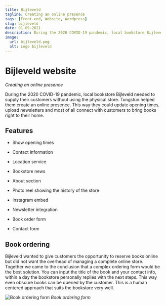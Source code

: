 ```yaml
---
title: Bijleveld
tagline: Creating an online presence
tags: [Front-end, Website, Wordpress]
slug: bijleveld
date: 01-09-2021
description: During the 2020 COVID-19 pandemic, local bookstore Bijleveld needed to supply their customers without using the physical store. Tungstun helped them create an online presence. This way they could update opening times, upload newsletters and most of all connect with customers to bring books right to their home.
image:
  url: bijleveld.png
  alt: Logo bijleveld
---
```


<DownloadButton title="Website" link="https://boekhandelbijleveld.nl" />

# Bijleveld website
_Creating an online presence_

During the 2020 COVID-19 pandemic, local bookstore Bijleveld needed to supply their customers without using the physical store. Tungstun helped them create an online presence. This way they could update opening times, upload newsletters and most of all connect with customers to bring books right to their home.

## Features

<div class="collapsible">

- Show opening times
- Contact information
- Location service

- Bookstore news
- About section
- Photo reel showing the history of the store
- Instagram embed
- Newsletter integration
- Book order form
- Contact form

</div>

## Book ordering
<div class="collapsible">

Bijleveld wanted to give customers the opportunity to reserve books online but did not want the overhead of managing a complete online store. Together we came to the conclusion that a complex ordering form would be the best solution. You can input the title of the book and your contact info, within a day the bookstore personally replies with the next steps. This way even obscure books can be queried by the customer. This is a human centered approach that suits the bookstore very well.

![Book ordering form](../images/book-ordering.png)
_Book ordering form_
</div>